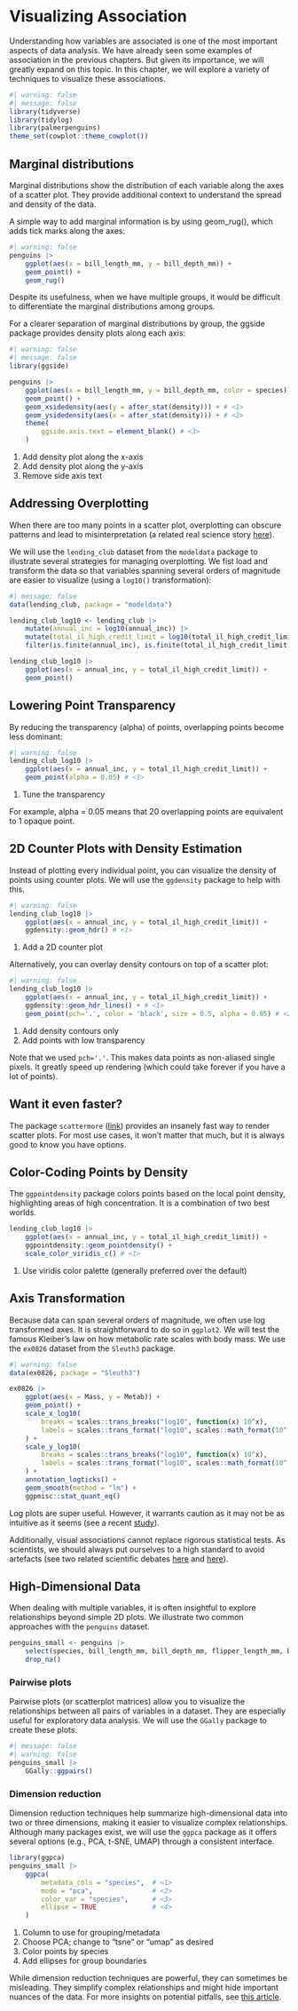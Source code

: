# Visualizing Association

Understanding how variables are associated is one of the most important aspects of data analysis. We have already seen some examples of association in the previous chapters. But given its importance, we will greatly expand on this topic. In this chapter, we will explore a variety of techniques to visualize these associations.


```r
#| warning: false
#| message: false
library(tidyverse)
library(tidylog)
library(palmerpenguins)
theme_set(cowplot::theme_cowplot())
```

## Marginal distributions

Marginal distributions show the distribution of each variable along the axes of a scatter plot. They provide additional context to understand the spread and density of the data.

A simple way to add marginal information is by using geom_rug(), which adds tick marks along the axes:

```r
#| warning: false
penguins |>
    ggplot(aes(x = bill_length_mm, y = bill_depth_mm)) +
    geom_point() +
    geom_rug()
```

Despite its usefulness, when we have multiple groups, it would be difficult to differentiate the marginal distributions among groups. 

For a clearer separation of marginal distributions by group, the ggside package provides density plots along each axis:


```r
#| warning: false
#| message: false
library(ggside)

penguins |>
    ggplot(aes(x = bill_length_mm, y = bill_depth_mm, color = species)) +
    geom_point() +
    geom_xsidedensity(aes(y = after_stat(density))) + # <1>
    geom_ysidedensity(aes(x = after_stat(density))) + # <2>
    theme(
        ggside.axis.text = element_blank() # <3>
    )
```
1. Add density plot along the x-axis
2. Add density plot along the y-axis
3. Remove side axis text

## Addressing Overplotting

When there are too many points in a scatter plot, overplotting can obscure patterns and lead to misinterpretation (a related real science story [here](https://liorpachter.wordpress.com/2017/09/02/a-rebuttal/)).

We will use the `lending_club` dataset from the `modeldata` package to illustrate several strategies for managing overplotting. We fist load and transform the data so that variables spanning several orders of magnitude are easier to visualize (using a `log10()` transformation):

```r
#| message: false
data(lending_club, package = "modeldata")

lending_club_log10 <- lending_club |>
    mutate(annual_inc = log10(annual_inc)) |>
    mutate(total_il_high_credit_limit = log10(total_il_high_credit_limit)) |>
    filter(is.finite(annual_inc), is.finite(total_il_high_credit_limit))

lending_club_log10 |>
    ggplot(aes(x = annual_inc, y = total_il_high_credit_limit)) +
    geom_point()
```

::: {.panel-tabset}

## Lowering Point Transparency

By reducing the transparency (alpha) of points, overlapping points become less dominant:

```r
#| warning: false
lending_club_log10 |>
    ggplot(aes(x = annual_inc, y = total_il_high_credit_limit)) +
    geom_point(alpha = 0.05) # <1>
```
1. Tune the transparency 

For example, alpha = 0.05 means that 20 overlapping points are equivalent to 1 opaque point.

## 2D Counter Plots with Density Estimation

Instead of plotting every individual point, you can visualize the density of points using counter plots. We will use the `ggdensity` package to help with this.

```r
#| warning: false
lending_club_log10 |>
    ggplot(aes(x = annual_inc, y = total_il_high_credit_limit)) +
    ggdensity::geom_hdr() # <1>
```
1. Add a 2D counter plot

Alternatively, you can overlay density contours on top of a scatter plot:

```r
#| warning: false
lending_club_log10 |>
    ggplot(aes(x = annual_inc, y = total_il_high_credit_limit)) +
    ggdensity::geom_hdr_lines() + # <1>
    geom_point(pch='.', color = 'black', size = 0.5, alpha = 0.05) # <2>
```
1. Add density contours only
2. Add points with low transparency

Note that we used `pch='.'`. This makes data points as non-aliased single pixels. It greatly speed up rendering (which could take forever if you have a lot of points). 

::: {.callout-tip}
## Want it even faster?

The package `scattermore` ([link](https://github.com/exaexa/scattermore)) provides an insanely fast way to render scatter plots. For most use cases, it won't matter that much, but it is always good to know you have options.
:::

## Color-Coding Points by Density

The `ggpointdensity` package colors points based on the local point density, highlighting areas of high concentration. It is a combination of two best worlds.

```r
lending_club_log10 |>
    ggplot(aes(x = annual_inc, y = total_il_high_credit_limit)) +
    ggpointdensity::geom_pointdensity() +
    scale_color_viridis_c() # <1>
```
1. Use viridis color palette (generally preferred over the default)

:::

## Axis Transformation

Because data can span several orders of magnitude, we often use log transformed axes. It is straightforward to do so in `ggplot2`. We will test the famous Kleiber's law on how metabolic rate scales with body mass. We use the `ex0826` dataset from the `Sleuth3` package.

```r
#| warning: false
data(ex0826, package = "Sleuth3")

ex0826 |>
    ggplot(aes(x = Mass, y = Metab)) +
    geom_point() +
    scale_x_log10( 
        breaks = scales::trans_breaks("log10", function(x) 10^x),
        labels = scales::trans_format("log10", scales::math_format(10^.x))
    ) +
    scale_y_log10(
        breaks = scales::trans_breaks("log10", function(x) 10^x),
        labels = scales::trans_format("log10", scales::math_format(10^.x))
    ) +
    annotation_logticks() +
    geom_smooth(method = "lm") +
    ggpmisc::stat_quant_eq()
```

Log plots are super useful. However, it warrants caution as it may not be as intuitive as it seems (see a recent [study](https://www.nature.com/articles/s41559-018-0610-7)).

Additionally, visual associations cannot replace rigorous statistical tests. As scientists, we should always put ourselves to a high standard to avoid artefacts (see two related scientific debates [here](https://www.nature.com/articles/s41467-019-08746-5) and [here](https://www.science.org/doi/full/10.1126/science.1114488)).

## High-Dimensional Data

When dealing with multiple variables, it is often insightful to explore relationships beyond simple 2D plots. We illustrate two common approaches with the `penguins` dataset.

```r
penguins_small <- penguins |>
    select(species, bill_length_mm, bill_depth_mm, flipper_length_mm, body_mass_g) |>
    drop_na()
```

### Pairwise plots

Pairwise plots (or scatterplot matrices) allow you to visualize the relationships between all pairs of variables in a dataset. They are especially useful for exploratory data analysis. We will use the `GGally` package to create these plots.

```r
#| message: false
#| warning: false
penguins_small |>
    GGally::ggpairs()
```

### Dimension reduction

Dimension reduction techniques help summarize high-dimensional data into two or three dimensions, making it easier to visualize complex relationships. Although many packages exist, we will use the `ggpca` package as it offers several options (e.g., PCA, t-SNE, UMAP) through a consistent interface.

```r
library(ggpca)
penguins_small |>
    ggpca(
        metadata_cols = "species",  # <1>
        mode = "pca",               # <2>
        color_var = "species",      # <3>
        ellipse = TRUE              # <4>
    )
```
1. Column to use for grouping/metadata
2. Choose PCA; change to "tsne" or "umap" as desired
3. Color points by species
4. Add ellipses for group boundaries

While dimension reduction techniques are powerful, they can sometimes be misleading. They simplify complex relationships and might hide important nuances of the data. For more insights on potential pitfalls, see [this article](https://journals.plos.org/ploscompbiol/article?id=10.1371/journal.pcbi.1011288).

